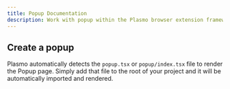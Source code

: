 ```yaml
---
title: Popup Documentation
description: Work with popup within the Plasmo browser extension framework.
---
```


## Create a popup

Plasmo automatically detects the `popup.tsx` or `popup/index.tsx` file to render the Popup page. Simply add that file to the root of your project and it will be automatically imported and rendered.
